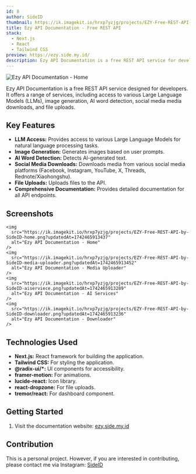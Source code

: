 ```yaml
---
id: 8
author: SideID
thumbnail: https://ik.imagekit.io/hrxp7yzjg/projects/EZY-Free-REST-API-by-SideID-home.png?updatedAt=1742465913437
title: Ezy API Documentation - Free REST API
stack:
  - Next.js
  - React
  - Tailwind CSS
preview: https://ezy.side.my.id/
description: Ezy API Documentation is a free REST API service for developers. It provides various services, including access to LLMs, image generation, AI word detection, social media media downloads, and file uploads.
---
```


<img
  src='https://ik.imagekit.io/hrxp7yzjg/projects/EZY-Free-REST-API-by-SideID-home.png?updatedAt=1742465913437'
  alt='Ezy API Documentation - Home'
  fetchPriority='high'
/>

Ezy API Documentation is a free REST API service designed for developers. It offers a range of services, including access to various Large Language Models (LLMs), image generation, AI word detection, social media media downloads, and file uploads.

## Key Features

- **LLM Access:** Provides access to various Large Language Models for natural language processing tasks.
- **Image Generation:** Generates images based on user prompts.
- **AI Word Detection:** Detects AI-generated text.
- **Social Media Downloads:** Downloads media from various social media platforms (Facebook, Instagram, YouTube, X, Threads, Rednote/Xiaohongshu).
- **File Uploads:** Uploads files to the API.
- **Comprehensive Documentation:** Provides detailed documentation for all API endpoints.

## Screenshots

    <img
      src="https://ik.imagekit.io/hrxp7yzjg/projects/EZY-Free-REST-API-by-SideID-home.png?updatedAt=1742465913437"
      alt="Ezy API Documentation - Home"
    />
    <img
      src="https://ik.imagekit.io/hrxp7yzjg/projects/EZY-Free-REST-API-by-SideID-media-uploader.png?updatedAt=1742465913452"
      alt="Ezy API Documentation - Media Uploader"
    />
    <img
      src="https://ik.imagekit.io/hrxp7yzjg/projects/EZY-Free-REST-API-by-SideID-aiserviece.png?updatedAt=1742465913289"
      alt="Ezy API Documentation - AI Services"
    />
    <img
      src="https://ik.imagekit.io/hrxp7yzjg/projects/EZY-Free-REST-API-by-SideID-downloader.png?updatedAt=1742465913236"
      alt="Ezy API Documentation - Downloader"
    />

## Technologies Used

- **Next.js:** React framework for building the application.
- **Tailwind CSS:** For styling the application.
- **@radix-ui/\*:** UI components for accessibility.
- **framer-motion:** For animations.
- **lucide-react:** Icon library.
- **react-dropzone:** For file uploads.
- **tremor/react:** For dashboard component.

## Getting Started

1.  Visit the documentation website: [ezy.side.my.id](https://ezy.side.my.id/)

## Contribution

This is a personal project. However, if you are interested in contributing, please contact me via Instagram: [SideID](https://www.instagram.com/side__id/)
